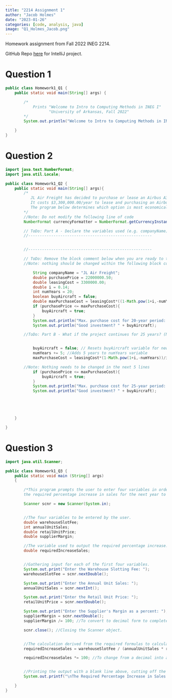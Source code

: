 ```yaml
---
title: "2214 Assignment 1"
author: "Jacob Holmes"
date: "2023-01-26"
categories: [code, analysis, java]
image: "Q1_Holmes_Jacob.png"
---
```


Homework assignment from Fall 2022 INEG 2214.

GitHub Repo [here](https://github.com/jholmesw/Holmes_Jacob_Assignment1_INEG2214) for IntelliJ project.

# Question 1

``` java
public class Homework1_Q1 {
    public static void main(String[] args) {

        /*
            Prints "Welcome to Intro to Computing Methods in INEG I"
                   "University of Arkansas, Fall 2022"
        */
        System.out.println("Welcome to Intro to Computing Methods in INEG I\nUniversity of Arkansas, Fall 2022");

    }
}
```

# Question 2

``` java
import java.text.NumberFormat;
import java.util.Locale;

public class Homework1_Q2 {
    public static void main(String[] args){
        /*
           JL Air Freight has decided to purchase or lease an Airbus A320 for a 20-year-long service period.
           It costs $3,300,000.00/year to lease and purchasing an Airbus A320 costs $22,000,000.50. Assume 14% annual interest.
           The program below determines which option is most economical.
        */
        //Note: Do not modify the following line of code
        NumberFormat currencyFormatter = NumberFormat.getCurrencyInstance(Locale.US);

        // ToDo: Part A - Declare the variables used (e.g. companyName) in the block comment below (add declarations between the following two single-comment dashed lines)
        //------------------------------------------------------


        //------------------------------------------------------

        // ToDo: Remove the block comment below when you are ready to test the variables you have declared.
        //Note: nothing should be changed within the following block comment.

            String companyName = "JL Air Freight";
            double purchasePrice = 22000000.50;
            double leasingCost = 3300000.00;
            double i = 0.14;
            int numYears = 20;
            boolean buyAircraft = false;
            double maxPurchaseCost = leasingCost*((1-Math.pow(1+i,-numYears))/i);
            if (purchasePrice <= maxPurchaseCost){
                buyAircraft = true;
            }
            System.out.println("Max. purchase cost for 20-year period: " + currencyFormatter.format(maxPurchaseCost));
            System.out.println("Good investment? " + buyAircraft);

        //ToDo: Part B - What if the project continues for 25 years? (Note: this section contains syntax errors that you must fix)


            buyAircraft = false; // Resets buyAircraft variable for new scenario
            numYears += 5; //Adds 5 years to numYears variable
            maxPurchaseCost = leasingCost*(1-Math.pow(1+i,-numYears))/i; //calculates the maximum acceptable purchase cost for an aircraft

        //Note: Nothing needs to be changed in the next 5 lines
            if (purchasePrice <= maxPurchaseCost){
                buyAircraft = true;
            }
            System.out.println("Max. purchase cost for 25-year period: " + currencyFormatter.format(maxPurchaseCost));
            System.out.println("Good investment? " + buyAircraft);





    }

}
```

# Question 3

``` java
import java.util.Scanner;

public class Homework1_Q3 {
    public static void main (String[] args)
    {

        /*This program prompts the user to enter four variables in order to calculate
        the required percentage increase in sales for the next year to break even on the cost of warehouse inventory.*/

        Scanner scnr = new Scanner(System.in);


        //The four variables to be entered by the user.
        double warehouseSlotFee;
        int annualUnitSales;
        double retailUnitPrice;
        double supplierMargin;

        //The variable used to output the required percentage increase.
        double requiredIncreaseSales;


        //Gathering input for each of the first four variables.
        System.out.print("Enter the Warehouse Slotting Fee: ");
        warehouseSlotFee = scnr.nextDouble();

        System.out.print("Enter the Annual Unit Sales: ");
        annualUnitSales = scnr.nextInt();

        System.out.print("Enter the Retail Unit Price: ");
        retailUnitPrice = scnr.nextDouble();

        System.out.print("Enter the Supplier's Margin as a percent: ");
        supplierMargin = scnr.nextDouble();
        supplierMargin /= 100; //To convert to decimal form to complete calculation.

        scnr.close(); //Closing the Scanner object.


        //The calculation derived from the required formulas to calculate the Required Percentage Increase in Sales.
        requiredIncreaseSales = warehouseSlotFee / (annualUnitSales * retailUnitPrice * supplierMargin);

        requiredIncreaseSales *= 100; //To change from a decimal into a percentage.


        //Printing the output with a blank line above, cutting off the decimal places, and rounding to the nearest percent.
        System.out.printf("\nThe Required Percentage Increase in Sales is %.0f%%.\n", requiredIncreaseSales);

    }
}
```
